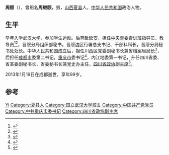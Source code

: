 {{for|东晋兼太尉'''周颐'''|周頤 (晉朝)}}
'''周颐'''（{{bd|1914年||2013年|1月19日|catIdx=Zhou}}），曾用名'''周继颐'''，男，[[山西|山西]][[夏县|夏县]]人，[[中华人民共和国|中华人民共和国]]政治人物。

== 生平 ==
早年入学[[武汉大学|武汉大学]]，参加学生运动。后奔赴[[延安|延安]]，担任[[中央青委|中央青委]]青训班指导员、教导员<ref name="何启君1996">{{cite book|author=何启君|title=青年团重建史料集萃|url=http://books.google.com/books?id=c2e4AAAAIAAJ|year=1996|publisher=中国青年出版社|isbn=978-7-5006-2125-6|page=199}}</ref><ref name="何启君1987">{{cite book|author=何启君|title=青年团的初建|url=http://books.google.com/books?id=7NBNAAAAMAAJ|year=1987|publisher=中國青年出版社|page=398}}</ref>，晋绥分局组织部秘书，晋绥边区行署总支书记、干部科科长，晋绥分局秘书处处长。中华人民共和国成立后，担任川西区党委副秘书长兼省档案局局长<ref>{{cite book|title=成都年鉴|url=http://books.google.com/books?id=OrAMAAAAIAAJ|year=1989|publisher=成都出版社|page=28}}</ref>，后担任[[成都市|成都市]]委第二书记，[[重庆市|重庆市]]委书记<ref name="四川省地方志编纂委员会_p23">{{cite book|author=四川省地方志编纂委员会|title=四川省志: 档案志, 侨务志|url=http://books.google.com/books?id=5j8LAQAAMAAJ|page=23}}</ref>，内江地委第一书记，升任四川省委、省革委副秘书长，省委秘书长兼党史办主任，[[四川省政协|四川省政协]]副主席<ref name="四川省地方志编纂委员会_p1026">{{cite book|author=四川省地方志编纂委员会|title=四川省志: 政务志|url=http://books.google.com/books?id=9T0LAQAAMAAJ|page=1026}}</ref>。

2013年1月19日在成都逝世，享年99岁。

== 参考 ==
{{reflist}}

{{中国政治人物小作品}}

{{Authority control}}
{{DEFAULTSORT:Zhou}}
[[Category:周姓|Yi]]
[[Category:夏县人|Category:夏县人]]
[[Category:国立武汉大学校友|Category:国立武汉大学校友]]
[[Category:中国共产党党员|Category:中国共产党党员]]
[[Category:中共重庆市委书记|Category:中共重庆市委书记]]
[[Category:四川省政協副主席|Category:四川省政協副主席]]